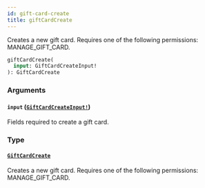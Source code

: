 ```yaml
---
id: gift-card-create
title: giftCardCreate
---
```


Creates a new gift card. Requires one of the following permissions: MANAGE_GIFT_CARD.

```graphql
giftCardCreate(
  input: GiftCardCreateInput!
): GiftCardCreate

```

### Arguments

#### `input` ([`GiftCardCreateInput!`](../../../developer/api-reference/inputs/gift-card-create-input))

Fields required to create a gift card.

### Type

#### [`GiftCardCreate`](../../../developer/api-reference/objects/gift-card-create)

Creates a new gift card. Requires one of the following permissions: MANAGE_GIFT_CARD.
